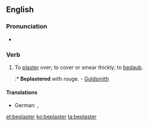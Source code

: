 ==English==

===Pronunciation===
* {{rhymes|ɑːstə(r)}}

===Verb===
{{en-verb}}

# {{context|transitive|lang=en}} To [[plaster]] over; to cover or smear thickly; to [[bedaub]].
#:* '''Beplastered''' with rouge. - [[w:Oliver Goldsmith|Goldsmith]]

====Translations====
{{trans-top|to cover}}
* German: {{t|de|bepflastern}}, {{t+|de|bedecken}}
{{trans-mid}}
{{trans-bottom}}

[[et:beplaster]]
[[ko:beplaster]]
[[ta:beplaster]]